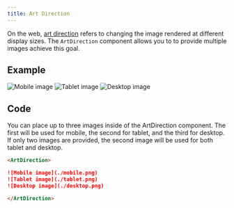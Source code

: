 ```yaml
---
title: Art Direction
---
```


<PageDescription>

On the web, [art direction](https://developer.mozilla.org/en-US/docs/Learn/HTML/Multimedia_and_embedding/Responsive_images#Art_direction) refers to changing the image rendered at different display sizes. The `ArtDirection` component allows you to to provide multiple images achieve this goal.

</PageDescription>

## Example

<ArtDirection>

![Mobile image](./mobile.png)
![Tablet image](./tablet.png)
![Desktop image](./desktop.png)

</ArtDirection>

## Code

You can place up to three images inside of the ArtDirection component. The first will be used for mobile, the second for tablet, and the third for desktop. If only two images are provided, the second image will be used for both tablet and desktop.

```markdown path=components/ArtDirection.js src=https://github.com/carbon-design-system/gatsby-theme-carbon/tree/master/packages/gatsby-theme-carbon/src/components/ArtDirection
<ArtDirection>

![Mobile image](./mobile.png)
![Tablet image](./tablet.png)
![Desktop image](./desktop.png)

</ArtDirection>
```
